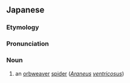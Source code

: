 ==Japanese==
{{DEFAULTSORT:おにぐも}}
{{ja-kanjitab|おに|r=y|yomi=irr|sort=おにぐも}}
{{wikipedia|lang=ja|オニグモ}}
{{wikipedia|lang=ja|オニグモ属}}

===Etymology===
{{compound|ja|鬼|蜘蛛|tr1=oni|t1=[[ogre]]|tr2=kumo|t2=[[spider]]}}

===Pronunciation===
{{ja-pron|acc=h|y=i|おにぐも}}

===Noun===
{{ja-noun|おにぐも|オニグモ}}

# an [[orb]][[weaver]] [[spider]] (''[[Araneus]] [[ventricosus]]'')

{{topics|ja|Spiders}}